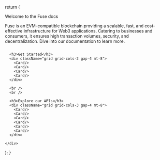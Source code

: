 
  return (
    <div className="container">
      <div className="flex justify-between items-center gap-6 py-20">
        <div>
          <div className="text-4xl font-extrabold">
            Welcome to the Fuse docs
          </div>
          <p>
            Fuse is an EVM-compatible blockchain providing a scalable, fast, and
            cost-effective infrastructure for Web3 applications. Catering to
            businesses and consumers, it ensures high transaction volumes,
            security, and decentralization. Dive into our documentation to learn
            more.
          </p>
        </div>
        <img
          src="https://docs.fuse.io/img/home-picture.png"
          className="w-[509px] h-[267px] object-fill"
          alt=""
        />
      </div>

      <h3>Get Started</h3>
      <div className="grid grid-cols-2 gap-4 mt-8">
        <Card/>
        <Card/>
        <Card/>
        <Card/>
      </div>

      <br />
      <br />

      <h3>Explore our APIs</h3>
      <div className="grid grid-cols-3 gap-4 mt-8">
        <Card/>
        <Card/>
        <Card/>
        <Card/>
        <Card/>
        <Card/>
      </div>

    </div>

);
}
